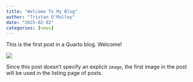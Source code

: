 ```yaml
---
title: "Welcome To My Blog"
author: "Tristan O'Malley"
date: "2025-02-02"
categories: [news]
---
```


This is the first post in a Quarto blog. Welcome!

![](thumbnail.jpg)

Since this post doesn't specify an explicit `image`, the first image in the post will be used in the listing page of posts.
